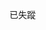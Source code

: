 已失蹤{{How long ago|year={{{1|2000}}}|month={{{2|1}}}|day={{{3|1}}}}}<noinclude>{{documentation}}</noinclude>
